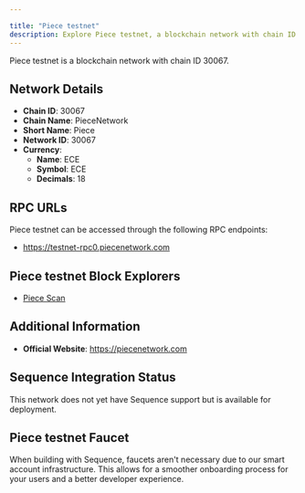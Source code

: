 ```yaml
---

title: "Piece testnet"
description: Explore Piece testnet, a blockchain network with chain ID 30067. Learn about its native currency, ECE, and how to interact with the network.
---
```




Piece testnet is a blockchain network with chain ID 30067.

## Network Details

- **Chain ID**: 30067
- **Chain Name**: PieceNetwork
- **Short Name**: Piece
- **Network ID**: 30067
- **Currency**: 
  - **Name**: ECE
  - **Symbol**: ECE
  - **Decimals**: 18

## RPC URLs

Piece testnet can be accessed through the following RPC endpoints:

- https://testnet-rpc0.piecenetwork.com

## Piece testnet Block Explorers

- [Piece Scan](https://testnet-scan.piecenetwork.com)

## Additional Information

- **Official Website**: https://piecenetwork.com

## Sequence Integration Status

This network does not yet have Sequence support but is available for deployment.

## Piece testnet Faucet

When building with Sequence, faucets aren't necessary due to our smart account infrastructure. This allows for a smoother onboarding process for your users and a better developer experience.
